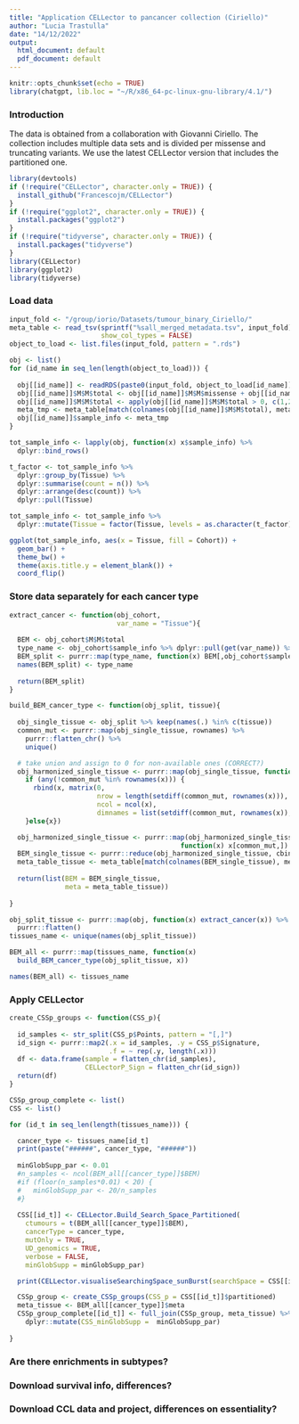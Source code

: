 ```yaml
---
title: "Application CELLector to pancancer collection (Ciriello)"
author: "Lucia Trastulla"
date: "14/12/2022"
output:
  html_document: default
  pdf_document: default
---
```


```r
knitr::opts_chunk$set(echo = TRUE)
library(chatgpt, lib.loc = "~/R/x86_64-pc-linux-gnu-library/4.1/")
```

### Introduction

The data is obtained from a collaboration with Giovanni Ciriello. The collection includes multiple data sets and is divided per missense and truncating variants. We use the latest CELLector version that includes the partitioned one.

```r
library(devtools)
if (!require("CELLector", character.only = TRUE)) {
  install_github("Francescojm/CELLector")
}
if (!require("ggplot2", character.only = TRUE)) {
  install.packages("ggplot2")
}
if (!require("tidyverse", character.only = TRUE)) {
  install.packages("tidyverse")
}
library(CELLector)
library(ggplot2)
library(tidyverse)
```

### Load data

```r

input_fold <- "/group/iorio/Datasets/tumour_binary_Ciriello/"
meta_table <- read_tsv(sprintf("%sall_merged_metadata.tsv", input_fold), 
                       show_col_types = FALSE)
object_to_load <- list.files(input_fold, pattern = ".rds")

obj <- list()
for (id_name in seq_len(length(object_to_load))) {
  
  obj[[id_name]] <- readRDS(paste0(input_fold, object_to_load[id_name]))
  obj[[id_name]]$M$M$total <- obj[[id_name]]$M$M$missense + obj[[id_name]]$M$M$truncating
  obj[[id_name]]$M$M$total <- apply(obj[[id_name]]$M$M$total > 0, c(1,2), as.numeric)
  meta_tmp <- meta_table[match(colnames(obj[[id_name]]$M$M$total), meta_table$sample), ]
  obj[[id_name]]$sample_info <- meta_tmp
}

tot_sample_info <- lapply(obj, function(x) x$sample_info) %>%
  dplyr::bind_rows()

t_factor <- tot_sample_info %>% 
  dplyr::group_by(Tissue) %>%
  dplyr::summarise(count = n()) %>%
  dplyr::arrange(desc(count)) %>% 
  dplyr::pull(Tissue)

tot_sample_info <- tot_sample_info %>% 
  dplyr::mutate(Tissue = factor(Tissue, levels = as.character(t_factor)))

ggplot(tot_sample_info, aes(x = Tissue, fill = Cohort)) + 
  geom_bar() + 
  theme_bw() +
  theme(axis.title.y = element_blank()) + 
  coord_flip()

```

### Store data separately for each cancer type

```r

extract_cancer <- function(obj_cohort, 
                           var_name = "Tissue"){
  
  BEM <- obj_cohort$M$M$total 
  type_name <- obj_cohort$sample_info %>% dplyr::pull(get(var_name)) %>% unique()
  BEM_split <- purrr::map(type_name, function(x) BEM[,obj_cohort$sample_info$Tissue == x])
  names(BEM_split) <- type_name
  
  return(BEM_split)    
}

build_BEM_cancer_type <- function(obj_split, tissue){
  
  obj_single_tissue <- obj_split %>% keep(names(.) %in% c(tissue))
  common_mut <- purrr::map(obj_single_tissue, rownames) %>% 
    purrr::flatten_chr() %>%
    unique()

  # take union and assign to 0 for non-available ones (CORRECT?)
  obj_harmonized_single_tissue <- purrr::map(obj_single_tissue, function(x)
    if (any(!common_mut %in% rownames(x))) {
      rbind(x, matrix(0, 
                      nrow = length(setdiff(common_mut, rownames(x))), 
                      ncol = ncol(x),
                      dimnames = list(setdiff(common_mut, rownames(x)), colnames(x))))
    }else{x})

  obj_harmonized_single_tissue <- purrr::map(obj_harmonized_single_tissue, 
                                           function(x) x[common_mut,])
  BEM_single_tissue <- purrr::reduce(obj_harmonized_single_tissue, cbind)
  meta_table_tissue <- meta_table[match(colnames(BEM_single_tissue), meta_table$sample),]
  
  return(list(BEM = BEM_single_tissue, 
              meta = meta_table_tissue))
  
}

obj_split_tissue <- purrr::map(obj, function(x) extract_cancer(x)) %>% 
  purrr::flatten()
tissues_name <- unique(names(obj_split_tissue))

BEM_all <- purrr::map(tissues_name, function(x) 
  build_BEM_cancer_type(obj_split_tissue, x))

names(BEM_all) <- tissues_name

```

### Apply CELLector

```r

create_CSSp_groups <- function(CSS_p){
  
  id_samples <- str_split(CSS_p$Points, pattern = "[,]")
  id_sign <- purrr::map2(.x = id_samples, .y = CSS_p$Signature, 
                         .f = ~ rep(.y, length(.x)))
  df <- data.frame(sample = flatten_chr(id_samples), 
                   CELLectorP_Sign = flatten_chr(id_sign))
  return(df)
}

CSSp_group_complete <- list()
CSS <- list()

for (id_t in seq_len(length(tissues_name))) {

  cancer_type <- tissues_name[id_t]
  print(paste("######", cancer_type, "######"))
  
  minGlobSupp_par <- 0.01
  #n_samples <- ncol(BEM_all[[cancer_type]]$BEM)
  #if (floor(n_samples*0.01) < 20) {
  #   minGlobSupp_par <- 20/n_samples
  #}
  
  CSS[[id_t]] <- CELLector.Build_Search_Space_Partitioned(
    ctumours = t(BEM_all[[cancer_type]]$BEM), 
    cancerType = cancer_type, 
    mutOnly = TRUE, 
    UD_genomics = TRUE, 
    verbose = FALSE, 
    minGlobSupp = minGlobSupp_par)

  print(CELLector.visualiseSearchingSpace_sunBurst(searchSpace = CSS[[id_t]]$hierarchical))

  CSSp_group <- create_CSSp_groups(CSS_p = CSS[[id_t]]$partitioned)
  meta_tissue <- BEM_all[[cancer_type]]$meta
  CSSp_group_complete[[id_t]] <- full_join(CSSp_group, meta_tissue) %>% 
    dplyr::mutate(CSS_minGlobSupp =  minGlobSupp_par)
  
}

```

### Are there enrichments in subtypes?

### Download survival info, differences?

### Download CCL data and project, differences on essentiality?

